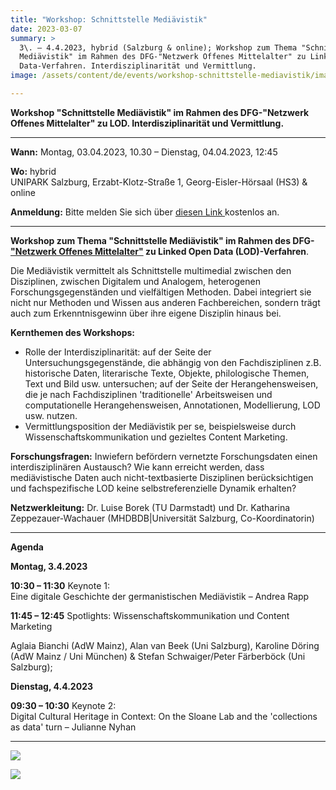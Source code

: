 ```yaml
---
title: "Workshop: Schnittstelle Mediävistik"
date: 2023-03-07
summary: >
  3\. – 4.4.2023, hybrid (Salzburg & online); Workshop zum Thema "Schnittstelle
  Mediävistik" im Rahmen des DFG-"Netzwerk Offenes Mittelalter" zu Linked Oped
  Data-Verfahren. Interdisziplinarität und Vermittlung.
image: /assets/content/de/events/workshop-schnittstelle-mediavistik/image.png

---
```


**Workshop "Schnittstelle Mediävistik" im Rahmen des DFG-"Netzwerk Offenes Mittelalter" zu LOD. Interdisziplinarität und Vermittlung.**

***

**Wann:** Montag, 03.04.2023, 10.30 – Dienstag, 04.04.2023, 12:45

**Wo:** hybrid\
UNIPARK Salzburg, Erzabt-Klotz-Straße 1, Georg-Eisler-Hörsaal (HS3) & online

**Anmeldung:** Bitte melden Sie sich über [diesen Link ](https://www.eventbrite.at/e/schnittstelle-mediavistik-tickets-573011100627)kostenlos an.

***

**Workshop zum Thema "Schnittstelle Mediävistik" im Rahmen des DFG-["Netzwerk Offenes Mittelalter"](https://offenesmittelalter.org/) zu Linked Open Data (LOD)-Verfahren**.

Die Mediävistik vermittelt als Schnittstelle multimedial zwischen den Disziplinen, zwischen Digitalem und Analogem, heterogenen Forschungsgegenständen und vielfältigen Methoden. Dabei integriert sie nicht nur Methoden und Wissen aus anderen Fachbereichen, sondern trägt auch zum Erkenntnisgewinn über ihre eigene Disziplin hinaus bei.

**Kernthemen des Workshops:**

* Rolle der Interdisziplinarität: auf der Seite der Untersuchungsgegenstände, die abhängig von den Fachdisziplinen z.B. historische Daten, literarische Texte, Objekte, philologische Themen, Text und Bild usw. untersuchen; auf der Seite der Herangehensweisen, die je nach Fachdisziplinen 'traditionelle' Arbeitsweisen und computationelle Herangehensweisen, Annotationen, Modellierung, LOD usw. nutzen.
* Vermittlungsposition der Mediävistik per se, beispielsweise durch Wissenschaftskommunikation und gezieltes Content Marketing.

**Forschungsfragen:** Inwiefern befördern vernetzte Forschungsdaten einen interdisziplinären Austausch? Wie kann erreicht werden, dass mediävistische Daten auch nicht-textbasierte Disziplinen berücksichtigen und fachspezifische LOD keine selbstreferenzielle Dynamik erhalten?

**Netzwerkleitung:** Dr. Luise Borek (TU Darmstadt) und Dr. Katharina Zeppezauer-Wachauer (MHDBDB|Universität Salzburg, Co-Koordinatorin)

***

**Agenda**

**Montag, 3.4.2023**

**10:30 – 11:30** Keynote 1:\
Eine digitale Geschichte der germanistischen Mediävistik – Andrea Rapp

**11:45 – 12:45** Spotlights: Wissenschaftskommunikation und Content Marketing

Aglaia Bianchi (AdW Mainz), Alan van Beek (Uni Salzburg), Karoline Döring (AdW Mainz / Uni München) & Stefan Schwaiger/Peter Färberböck (Uni Salzburg);

**Dienstag, 4.4.2023**

**09:30 – 10:30** Keynote 2:\
Digital Cultural Heritage in Context: On the Sloane Lab and the 'collections as data' turn – Julianne Nyhan

***

![](/assets/content/de/events/workshop-schnittstelle-mediavistik/nwom-keynotes-724x1024.png)

![](/assets/content/de/events/workshop-schnittstelle-mediavistik/nwom-spotlights-724x1024.png)
